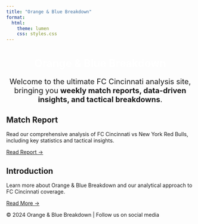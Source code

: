 ```yaml
---
title: "Orange & Blue Breakdown"
format:
  html:
    theme: lumen
    css: styles.css
---
```


```{=html}
<div class="hero-section">
  <h1 style="text-align: center; color: #FFFFFF;">Orange & Blue Breakdown</h1>
  <p style="text-align: center; font-size: 20px; max-width: 800px; margin: 20px auto;">
    Welcome to the ultimate FC Cincinnati analysis site, bringing you <strong>weekly match reports, data-driven insights, and tactical breakdowns</strong>.
  </p>
</div>

<div class="grid-container">
  <!-- First Card -->
  <div class="card">
    <div class="card-header"></div>
    <div class="card-body">
      <h2 class="card-title">Match Report</h2>
      <div class="card-content">
        <p>Read our comprehensive analysis of FC Cincinnati vs New York Red Bulls, including key statistics and tactical insights.</p>
        <a href="reports/NYRB.html" class="btn">Read Report →</a>
      </div>
    </div>
  </div>

  <!-- Second Card -->
  <div class="card">
    <div class="card-header"></div>
    <div class="card-body">
      <h2 class="card-title">Introduction</h2>
      <div class="card-content">
        <p>Learn more about Orange & Blue Breakdown and our analytical approach to FC Cincinnati coverage.</p>
        <a href="reports/intro.html" class="btn">Read More →</a>
      </div>
    </div>
  </div>
</div>
```

<footer>
  <p>© 2024 Orange & Blue Breakdown | Follow us on social media</p>
</footer>